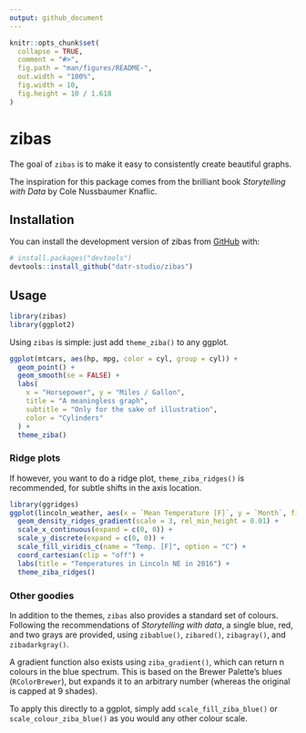 ```yaml
---
output: github_document
---
```


<!-- README.md is generated from README.Rmd. Please edit that file -->

```r
knitr::opts_chunk$set(
  collapse = TRUE,
  comment = "#>",
  fig.path = "man/figures/README-",
  out.width = "100%",
  fig.width = 10,
  fig.height = 10 / 1.618
)
```

# zibas

<!-- badges: start -->
<!-- badges: end -->

The goal of `zibas` is to make it easy to consistently create beautiful graphs.

The inspiration for this package comes from the brilliant book *Storytelling with Data* by Cole Nussbaumer Knaflic. 

## Installation

You can install the development version of zibas from [GitHub](https://github.com/) with:

```r
# install.packages("devtools")
devtools::install_github("datr-studio/zibas")
```


## Usage

```r
library(zibas)
library(ggplot2)
```

Using `zibas` is simple: just add `theme_ziba()` to any ggplot. 

```r
ggplot(mtcars, aes(hp, mpg, color = cyl, group = cyl)) +
  geom_point() +
  geom_smooth(se = FALSE) +
  labs(
    x = "Horsepower", y = "Miles / Gallon",
    title = "A meaningless graph",
    subtitle = "Only for the sake of illustration",
    color = "Cylinders"
  ) +
  theme_ziba()
```

### Ridge plots

If however, you want to do a ridge plot, `theme_ziba_ridges()` is recommended, for subtle shifts in the axis location. 

```r
library(ggridges)
ggplot(lincoln_weather, aes(x = `Mean Temperature [F]`, y = `Month`, fill = stat(x))) +
  geom_density_ridges_gradient(scale = 3, rel_min_height = 0.01) +
  scale_x_continuous(expand = c(0, 0)) +
  scale_y_discrete(expand = c(0, 0)) +
  scale_fill_viridis_c(name = "Temp. [F]", option = "C") +
  coord_cartesian(clip = "off") +
  labs(title = "Temperatures in Lincoln NE in 2016") +
  theme_ziba_ridges()
```

### Other goodies

In addition to the themes, `zibas` also provides a standard set of colours. Following the recommendations of *Storytelling with data*, a single blue, red, and two grays are provided, using `zibablue()`, `zibared()`, `zibagray()`, and `zibadarkgray()`. 

A gradient function also exists using `ziba_gradient()`, which can return n colours in the blue spectrum. This is based on the Brewer Palette's blues (`RColorBrewer`), but expands it to an arbitrary number (whereas the original is capped at 9 shades).

To apply this directly to a ggplot, simply add `scale_fill_ziba_blue()` or `scale_colour_ziba_blue()` as you would any other colour scale. 